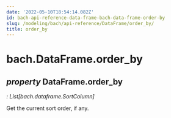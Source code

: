 ```yaml
---
date: '2022-05-10T18:54:14.082Z'
id: bach-api-reference-data-frame-bach-data-frame-order-by
slug: /modeling/bach/api-reference/DataFrame/order_by/
title: order_by
---
```


# bach.DataFrame.order_by

<div className="property">

## <span className="type-annotation"><em>property </em></span> <span className="additional-name">DataFrame.</span><span className="name">order_by</span>

<span className="type-annotation"><em>

: List[bach.dataframe.SortColumn]

</em></span> 


<div className="content">

Get the current sort order, if any.


</div>


</div>
